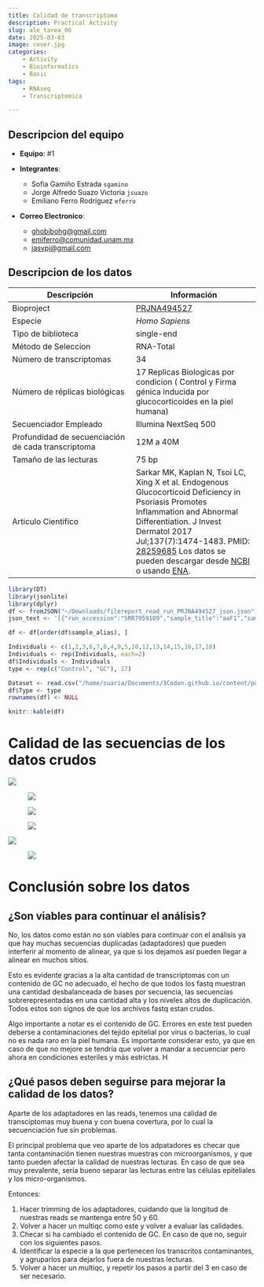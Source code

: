 ```yaml
---
title: Calidad de transcriptoma
description: Practical Activity
slug: ale_tarea_06
date: 2025-03-03
image: cover.jpg
categories:
    - Activity
    - Bioinformatics
    - Basic
tags:
    - RNAseq
    - Transcriptomica

---
```


## Descripcion del equipo

-   **Equipo**: #1

-   **Integrantes**:

    -   Sofia Gamiño Estrada `sgamino`
    -   Jorge Alfredo Suazo Victoria `jsuazo`
    -   Emiliano Ferro Rodriguez `eferro`

-   **Correo Electronico**:

    -   [ghobibohg\@gmail.com](mailto:ghobibohg@gmail.com)
    -   [emiferro\@comunidad.unam.mx](mailto:emiferro@comunidad.unam.mx)
    -   [jasvpj\@gmail.com](mailto:jasvpj@gmail.com)

## Descripcion de los datos

| Descripción | Información |
|------------------------------------|------------------------------------|
| Bioproject | [PRJNA494527](https://www.ebi.ac.uk/ena/browser/view/PRJNA494527) |
| Especie | *Homo Sapiens* |
| Tipo de biblioteca | single-end |
| Método de Seleccion | RNA-Total |
| Número de transcriptomas | 34 |
| Número de réplicas biológicas | 17 Replicas Biologicas por condicion ( Control y Firma génica inducida por glucocorticoides en la piel humana) |
| Secuenciador Empleado | Illumina NextSeq 500 |
| Profundidad de secuenciación de cada transcriptoma | 12M a 40M |
| Tamaño de las lecturas | 75 bp |
| Articulo Cientifico | Sarkar MK, Kaplan N, Tsoi LC, Xing X et al. Endogenous Glucocorticoid Deficiency in Psoriasis Promotes Inflammation and Abnormal Differentiation. J Invest Dermatol 2017 Jul;137(7):1474-1483. PMID: [28259685](https://pubmed.ncbi.nlm.nih.gov/28259685/) Los datos se pueden descargar desde [NCBI](https://www.ncbi.nlm.nih.gov/geo/query/acc.cgi?acc=GSE120783) o usando [ENA](https://www.ebi.ac.uk/ena/browser/view/PRJNA494527?show=publications). 

```r
library(DT)
library(jsonlite)
library(dplyr)
df <- fromJSON("~/Downloads/filereport_read_run_PRJNA494527_json.json")
json_text <- '[{"run_accession":"SRR7959189","sample_title":"aaF1","sample_alias":"GSM3415442"}, ...]'  # Aquí iría todo el JSON

df <- df[order(df$sample_alias), ]

Individuals <- c(1,2,3,6,7,8,4,9,5,10,12,13,14,15,16,17,18)
Individuals <- rep(Individuals, each=2)
df$Individuals <- Individuals
type <- rep(c("Control", "GC"), 17)

Dataset <- read.csv("/home/suaria/Documents/3Codon.github.io/content/post/ale_tarea_06/filereport_read_run_PRJNA494527_tsv-2.csv", header = TRUE, sep = ",")
df$Type <- type
rownames(df) <- NULL
```

```r
knitr::kable(df)
```


# Calidad de las secuencias de los datos crudos

![](images/clipboard-2901346883.png)

![![](images/clipboard-3296102419.png)](images/clipboard-2945811438.png)

![![](images/clipboard-4002289918.png)](images/clipboard-2627870887.png)

![![](images/clipboard-1393419541.png)](images/clipboard-2104822047.png)

![](images/clipboard-1673040211.png)

![![](images/clipboard-1553742041.png)](images/clipboard-951062137.png)

# Conclusión sobre los datos

## ¿Son viables para continuar el análisis?

No, los datos como están no son viables para continuar con el análisis ya que hay muchas secuencias duplicadas (adaptadores) que pueden interferir al momento de alinear, ya que si los dejamos así pueden llegar a alinear en muchos sitios.

Esto es evidente gracias a la alta cantidad de transcriptomas con un contenido de GC no adecuado, el hecho de que todos los fastq muestran una cantidad desbalanceada de bases por secuencia, las secuencias sobrerepresentadas en una cantidad alta y los niveles altos de duplicación.
Todos estos son signos de que los archivos fastq estan crudos.

Algo importante a notar es el contenido de GC.
Errores en este test pueden deberse a contaminaciones del tejido epitelial por virus o bacterias, lo cual no es nada raro en la piel humana.
Es importante considerar esto, ya que en caso de que no mejore se tendría que volver a mandar a secuenciar pero ahora en condiciones esteriles y más estrictas.
H

## ¿Qué pasos deben seguirse para mejorar la calidad de los datos?

Aparte de los adaptadores en las reads, tenemos una calidad de transciptomas muy buena y con buena covertura, por lo cual la secuenciación fue sin problemas.

El principal problema que veo aparte de los adpatadores es checar que tanta contaminación tienen nuestras muestras con microorganismos, y que tanto pueden afectar la calidad de nuestras lecturas.
En caso de que sea muy prevalente, sería bueno separar las lecturas entre las células epiteliales y los micro-organismos.

Entonces:

1.  Hacer trimming de los adaptadores, cuidando que la longitud de nuestras reads se mantenga entre 50 y 60.
2.  Volver a hacer un multiqc como este y volver a evaluar las calidades.
3.  Checar si ha cambiado el contenido de GC. En caso de que no, seguir con los siguientes pasos.
4.  Identificar la especie a la que pertenecen los transcritos contaminantes, y agruparlos para dejarlos fuera de nuestras lecturas.
5.  Volver a hacer un multiqc, y repetir los pasos a partir del 3 en caso de ser necesario.
